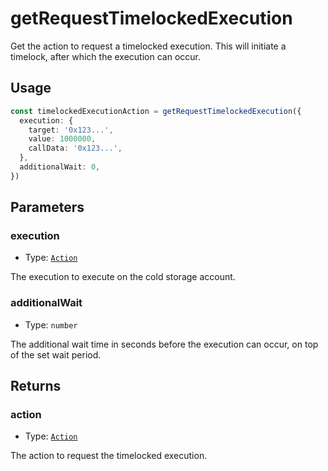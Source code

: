 # getRequestTimelockedExecution

Get the action to request a timelocked execution. This will initiate a timelock, after which the execution can occur.

## Usage

```typescript copy
const timelockedExecutionAction = getRequestTimelockedExecution({
  execution: {
    target: '0x123...',
    value: 1000000,
    callData: '0x123...',
  },
  additionalWait: 0,
})
```

## Parameters

### execution

- Type: [`Action`](/module-sdk/glossary/types.mdx#action)

The execution to execute on the cold storage account.

### additionalWait

- Type: `number`

The additional wait time in seconds before the execution can occur, on top of the set wait period.

## Returns

### action

- Type: [`Action`](/module-sdk/glossary/types.mdx#action)

The action to request the timelocked execution.
